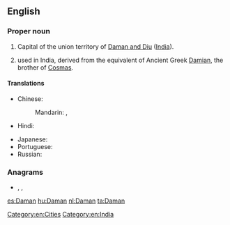 {{also|daman}}
==English==
{{wikipedia}}

===Proper noun===
{{en-proper noun}}

# Capital of the union territory of [[Daman and Diu]] ([[India]]).
# {{given name|male|from=Sanskrit}} used in India, derived from the {{etyl|sa|en}} equivalent of Ancient Greek [[Damian]], the brother of [[Cosmas]].

====Translations====
{{trans-top|state capital of Daman and Diu, India}}
* Chinese:
*: Mandarin: {{t|cmn|達曼|sc=Hani}}, {{t+|cmn|达曼|tr=Dāmàn|sc=Hani}}
* Hindi: {{t+|hi|दमन|tr=daman}}
{{trans-mid}}
* Japanese: {{t|ja|ダマン|tr=Daman}}
* Portuguese: {{t+|pt|Damão}}
* Russian: {{t|ru|Дама́н|m}}
{{trans-bottom}}

===Anagrams===
* {{l|en|ad-man}}, {{l|en|adman}}, {{l|en|Manda}}

[[Category:en:Cities]]
[[Category:en:India]]

[[es:Daman]]
[[hu:Daman]]
[[nl:Daman]]
[[ta:Daman]]
